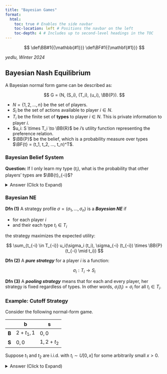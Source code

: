 ```yaml
---
title: "Bayesian Games"
format:
  html:
    toc: true # Enables the side navbar
    toc-location: left # Positions the navbar on the left
    toc-depth: 4 # Includes up to second-level headings in the TOC
---
```

::: {.hidden}
$$
 \def\BB#1{{\mathbb{#1}}}
 \def\BF#1{{\mathbf{#1}}}
$$
:::


*yedlu, Winter 2024*

## Bayesian Nash Equilibrium

A Bayesian normal form game can be described as:

$$
G = (N, (S_i), (T_i), (u_i), \BB{P}).
$$

- $N = \{1, 2, ..., n\}$ be the set of players.
- $S_i$ be the set of actions available to player $i \in N$.
- $T_i$ be the finite set of **types** to player $i \in N$. This is private information to player $i$.
- $u_i: S \times T_i \to \BB{R}$ be $i$'s utility function representing the preference relation.
- $\BB{P}$ be the belief, which is a probability measure over types $\BF{t} = (t_1, t_2, ..., t_n)^T$.


### Bayesian Belief System

**Question:** If I only learn my type ($t_i$), what is the probability that other players' types are $\BB{t}_{-i}$?

<details>
<summary>Answer (Click to Expand)</summary>

By Bayes rule,

$$\begin{aligned}
  \BB{P}(t_{-i} \mid t_i) &= \frac{\BB{P}(t_i, t_{-i})}{\BB{P}(t_i)} \\
  &= \frac{\BB{P}(t_i, t_{-i})}{\sum_{t^{'}_{-i} \in T_{-i}} \BB{P}(t_i \mid t^{'}_{-i})}
\end{aligned}$$

</details>

### Bayesian NE

**Dfn (1)** A strategy profile $\sigma = (\sigma_1, ..., \sigma_n)$ is a ***Bayesian NE*** if

- for each player $i$
- and their each type $t_i \in T_i$

the strategy maximizes the expected utility:

$$
\sum_{t_{-i} \in T_{-i}} u_i(\sigma_i (t_i), \sigma_{-i} (t_{-i}) \times \BB{P}(t_{-i} \mid t_i))
$$

**Dfn (2)** A ***pure strategy*** for a player $i$ is a function:

$$
\sigma_i: T_i \to S_i
$$


**Dfn (3)** A ***pooling strategy*** means that for each and every player, her strategy is fixed regardless of types. In other words, $\sigma_i(t_i) = \sigma_i$ for all $t_i \in T_i$.


### Example: Cutoff Strategy
Consider the following normal-form game.

|  | b | s |
|------|------|------|
| **B**   | $2 + t_1, 1$ | $0, 0$    |
| **S**    | $0, 0$ | $1, 2 + t_2$ |

Suppose $t_1$ and $t_2$ are i.i.d. with $t_i \sim U[0,x]$ for some arbitrarily small $x>0$.

<details>
<summary>Answer (Click to Expand)</summary>

Consider a cutoff strategy.

$$
\sigma_1(t_1) = 
  \begin{cases}
    B &, t_1 \geq C_1 \\
    S &, t_1 < C_1
  \end{cases}
$$

$$
\sigma_2(t_2) = 
  \begin{cases}
    s &, t_2 \geq C_2 \\
    b &, t_2 < C_2
  \end{cases}
$$

Player 2 best-responds to player 1's expected strategy:
$$\begin{aligned}
  U_2 (b, \sigma_1, t_2) &= 1 \times \BB{P} \{\sigma_1(t_1) = B\} + 0 \times \BB{P} \{\sigma_1(t_1) = S\} \\
  &= 1 \times \BB{P} \{t_1 \geq C_1\} + 0 \times \BB{P} \{t_1 < C_1\} \\
  &= \frac{x - cC_1}{x} \\
  \\
  U_2 (s, \sigma_1, t_2) &= 0 \times \BB{P} \{\sigma_1(t_1) = B\} + (2 + t_2) \times \BB{P} \{\sigma_1(t_1) = S\} \\
  &= 0 \times \BB{P} \{t_1 \geq C_1\} + (2 + t_2) \times \BB{P} \{t_1 < C_1\} \\
  &= \frac{C_1}{x} \times (2 + t_2)
\end{aligned}$$

Suppose $\sigma_2 (t_2) = s$, then:
$$\begin{aligned}
  U_2 (b, \sigma_1, t_2) & \leq U_2 (s, \sigma_1, t_2) \\
  \\
  \frac{x - C_1}{x} & \leq \frac{c_1}{x} \times (2 + t_2) \\
  t_2 & \geq \frac{x}{C_1} - 3 \\
  \\
  \implies C_2 &= \frac{x}{C_1} - 3
\end{aligned}$$

Similarly for player 1, her cutoff point is:
$$\begin{aligned}
  C_1 &= \frac{x}{C_2} - 3
\end{aligned}$$

Solving the system
$$\begin{cases}
  C_1 &= \frac{x}{C_2} - 3 \\
  C_2 &= \frac{x}{C_1} - 3
\end{cases}$$

yields
$$\begin{aligned}
  C_1 = C_2 = \frac{\sqrt{9 + 4x} - 3}{2} 
\end{aligned}$$

If the maximum payoff shock shrinks to 0,
$$\begin{aligned}
  \lim_{x \to 0^+} \BB{P} \{\sigma_1 (t_1) = B\} &= \lim_{x \to 0^+} \frac{x - C_1}{x} \\
  &= \lim_{x \to 0} 1 + \frac{3 - \sqrt{9 + 4x}}{2x} \\
  &= \frac{2}{3} \quad \text{(L'Hôpital Rule)}
\end{aligned}$$



</details>



